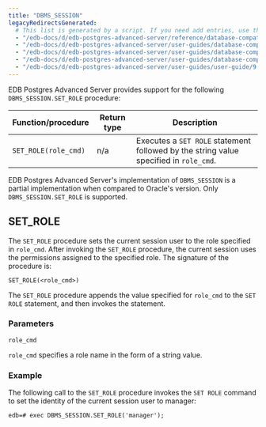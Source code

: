 ```yaml
---
title: "DBMS_SESSION"
legacyRedirectsGenerated:
  # This list is generated by a script. If you need add entries, use the `legacyRedirects` key.
  - "/edb-docs/d/edb-postgres-advanced-server/reference/database-compatibility-for-oracle-developers-reference-guide/9.6/Database_Compatibility_for_Oracle_Developers_Reference_Guide.1.090.html"
  - "/edb-docs/d/edb-postgres-advanced-server/user-guides/database-compatibility-for-oracle-developers-built-in-package-guide/9.6/Database_Compatibility_for_Oracle_Developers_Built-in_Package_Guide.1.29.html"
  - "/edb-docs/d/edb-postgres-advanced-server/user-guides/database-compatibility-for-oracle-developers-guide/9.5/Database_Compatibility_for_Oracle_Developers_Guide.1.202.html"
  - "/edb-docs/d/edb-postgres-advanced-server/user-guides/database-compatibility-for-oracle-developers-guide/9.5/Database_Compatibility_for_Oracle_Developers_Guide.1.116.html"
  - "/edb-docs/d/edb-postgres-advanced-server/user-guides/user-guide/9.5/EDB_Postgres_Enterprise_Guide.1.160.html"
---
```


EDB Postgres Advanced Server provides support for the following `DBMS_SESSION.SET_ROLE` procedure:

| Function/procedure   | Return type | Description                                                                           |
| -------------------- | ----------- | ------------------------------------------------------------------------------------- |
| `SET_ROLE(role_cmd)` | n/a         | Executes a `SET ROLE` statement followed by the string value specified in `role_cmd`. |

EDB Postgres Advanced Server's implementation of `DBMS_SESSION` is a partial implementation when compared to Oracle's version. Only `DBMS_SESSION.SET_ROLE` is supported.

## SET_ROLE

The `SET_ROLE` procedure sets the current session user to the role specified in `role_cmd`. After invoking the `SET_ROLE` procedure, the current session uses the permissions assigned to the specified role. The signature of the procedure is:

```text
SET_ROLE(<role_cmd>)
```

The `SET_ROLE` procedure appends the value specified for `role_cmd` to the `SET ROLE` statement, and then invokes the statement.

### Parameters

`role_cmd`

 `role_cmd` specifies a role name in the form of a string value.

### Example

The following call to the `SET_ROLE` procedure invokes the `SET ROLE` command to set the identity of the current session user to manager:

```text
edb=# exec DBMS_SESSION.SET_ROLE('manager');
```
